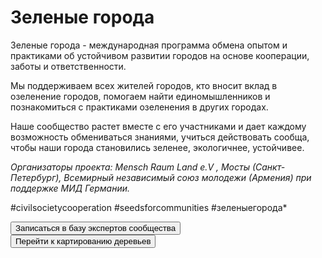 # Зеленые города

Зеленые города - международная программа обмена опытом и практиками об устойчивом развитии городов на основе кооперации, заботы и ответственности.

Мы поддерживаем всех жителей городов, кто вносит вклад в озеленение городов, помогаем найти единомышленников и познакомиться с практиками озеленения в других городах.

Наше сообщество растет вместе с его участниками и дает каждому возможность обмениваться знаниями, учиться действовать сообща, чтобы наши города становились зеленее, экологичнее, устойчивее.

*Организаторы проекта: Mensch Raum Land e.V , Мосты (Санкт-Петербург), Всемирный независимый союз молодежи (Армения) при поддержке МИД Германии.* 

#civilsocietycooperation #seedsforcommunities #зеленыегорода*

<Buttons>
    <Button
        component='a'
        variant='outline'
        href='https://forms.gle/Hca8mAZx6xKkkMyVA'
        target="_blank"
    >
        Записаться в базу экспертов сообщества
    </Button>
    <Button
        component='a'
        variant='outline'
        href='https://mesto.io/BCQEKSXSGI265YHO'
        target="_blank"
    >
        Перейти к картированию деревьев
    </Button>
</Buttons>

